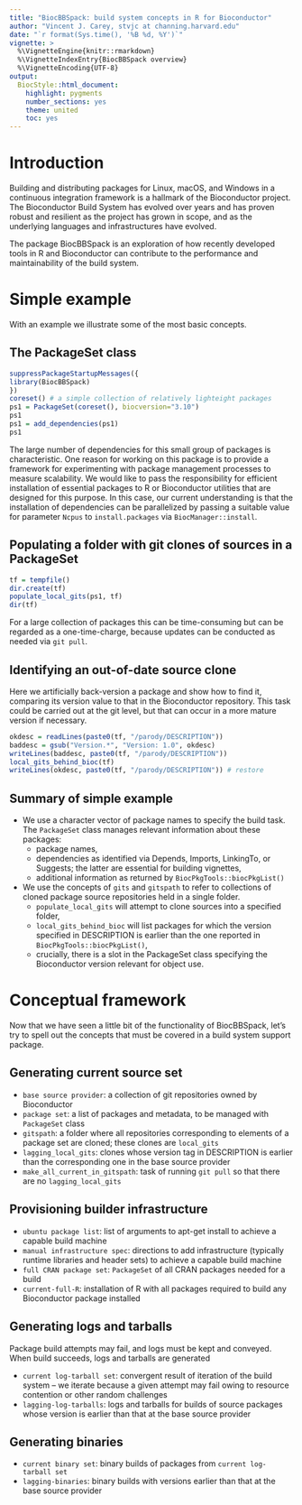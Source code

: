 ```yaml
---
title: "BiocBBSpack: build system concepts in R for Bioconductor"
author: "Vincent J. Carey, stvjc at channing.harvard.edu"
date: "`r format(Sys.time(), '%B %d, %Y')`"
vignette: >
  %\VignetteEngine{knitr::rmarkdown}
  %\VignetteIndexEntry{BiocBBSpack overview}
  %\VignetteEncoding{UTF-8}
output:
  BiocStyle::html_document:
    highlight: pygments
    number_sections: yes
    theme: united
    toc: yes
---
```


# Introduction

Building and distributing packages for Linux, macOS, and Windows in a continuous
integration framework is a hallmark of the Bioconductor project.  The
Bioconductor Build System has evolved over years and has proven
robust and resilient as the project has grown in scope, and as
the underlying languages and infrastructures have evolved.

The package BiocBBSpack is an exploration of how recently developed
tools in R and Bioconductor can contribute to the performance and
maintainability of the build system.

# Simple example

With an example we illustrate some of the most basic concepts.

## The PackageSet class

```r
suppressPackageStartupMessages({
library(BiocBBSpack)
})
coreset() # a simple collection of relatively lighteight packages
ps1 = PackageSet(coreset(), biocversion="3.10")
ps1
ps1 = add_dependencies(ps1)
ps1
```

The large number of dependencies for
this small group of packages is characteristic.
One reason for working on this package is to provide
a framework for experimenting with package management
processes to measure scalability.  We would like to
pass the responsibility for efficient installation
of essential packages to R or Bioconductor utilities
that are designed for this purpose.  In this case,
our current understanding is that the installation of
dependencies can be parallelized by passing a suitable
value for parameter `Ncpus` to `install.packages` via
`BiocManager::install`.

## Populating a folder with git clones of sources in a PackageSet

```r
tf = tempfile()
dir.create(tf)
populate_local_gits(ps1, tf)
dir(tf)
```

For a large collection of packages this can be time-consuming but
can be regarded as a one-time-charge, because updates can be
conducted as needed via `git pull`.

## Identifying an out-of-date source clone

Here we artificially back-version a package and
show how to find it, comparing its version value
to that in the Bioconductor repository.  This task could be carried out
at the git level, but that can occur in a more mature
version if necessary.
```r
okdesc = readLines(paste0(tf, "/parody/DESCRIPTION"))
baddesc = gsub("Version.*", "Version: 1.0", okdesc)
writeLines(baddesc, paste0(tf, "/parody/DESCRIPTION"))
local_gits_behind_bioc(tf)
writeLines(okdesc, paste0(tf, "/parody/DESCRIPTION")) # restore
```

## Summary of simple example

- We use a character vector of package names to
specify the build task.  The `PackageSet` class
manages relevant information about these packages:
    - package names,
    - dependencies as identified via Depends, Imports, 
LinkingTo, or Suggests; the latter are essential for 
building vignettes,
    - additional information as returned by `BiocPkgTools::biocPkgList()`
- We use the concepts of `gits` and `gitspath` to refer to
collections of cloned package source repositories held in a single
folder.
    - `populate_local_gits` will attempt to clone sources into
a specified folder,
    - `local_gits_behind_bioc` will list packages for which the
version specified in DESCRIPTION is earlier than the one reported
in `BiocPkgTools::biocPkgList()`,
    - crucially, there is a slot in the PackageSet class
specifying the Bioconductor version relevant for object use.

# Conceptual framework

Now that we have seen a little bit of the functionality
of BiocBBSpack, let's try to spell out the concepts
that must be covered in a build system support package.

## Generating current source set

- `base source provider`: a collection of git repositories owned
by Bioconductor
- `package set`: a list of packages and metadata, to be managed with `PackageSet`
class
- `gitspath`: a folder where all repositories corresponding to 
elements of a package set are cloned; these clones are `local_gits`
- `lagging_local_gits`: clones whose version tag in DESCRIPTION
is earlier than the corresponding one in the base source provider
- `make_all_current_in_gitspath`: task of running `git pull` so that
there are no `lagging_local_gits`

## Provisioning builder infrastructure

- `ubuntu package list`: list of arguments to apt-get install to
achieve a capable build machine
- `manual infrastructure spec`: directions to add infrastructure (typically
runtime libraries and header sets) to achieve a capable build machine
- `full CRAN package set`: `PackageSet` of all CRAN packages needed
for a build
- `current-full-R`: installation of R with all packages required to
build any Bioconductor package installed

## Generating logs and tarballs 

Package build attempts may fail, and logs must be kept and conveyed.
When build succeeds, logs and tarballs are generated

- `current log-tarball set`: convergent result of iteration
of the build system -- we iterate because a given attempt may
fail owing to resource contention or other random challenges
- `lagging-log-tarballs`: logs and tarballs for builds of source
packages whose version is earlier than that at the base source provider

## Generating binaries

- `current binary set`: binary builds of packages from `current log-tarball set`
- `lagging-binaries`: binary builds with versions earlier than that at
the base source provider

<!--
> ls("package:BiocBBSpack")
 [2] "bioc_software_packagelist"               
 [3] "build1"                                  
 [4] "build1_with_buildsink"                   
 [6] "default_packtxt"                         
 [7] "endow_ubuntu"                            
 [8] "full_dep_opts"                           
 [9] "getpk"                                   
[10] "installed_r"                             
[11] "list_packs_to_update"                    
[12] "local_gits_behind_bioc"                  
[13] "local_gits_with_uninstalled_dependencies"
[14] "PackageSet"                              
[15] "parallel_tarballs"                       
[16] "populate_local_gits"                     
-->
